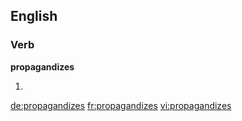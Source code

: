 ==English==

===Verb===
'''propagandizes'''

# {{third-person singular of|propagandize}}

[[de:propagandizes]]
[[fr:propagandizes]]
[[vi:propagandizes]]